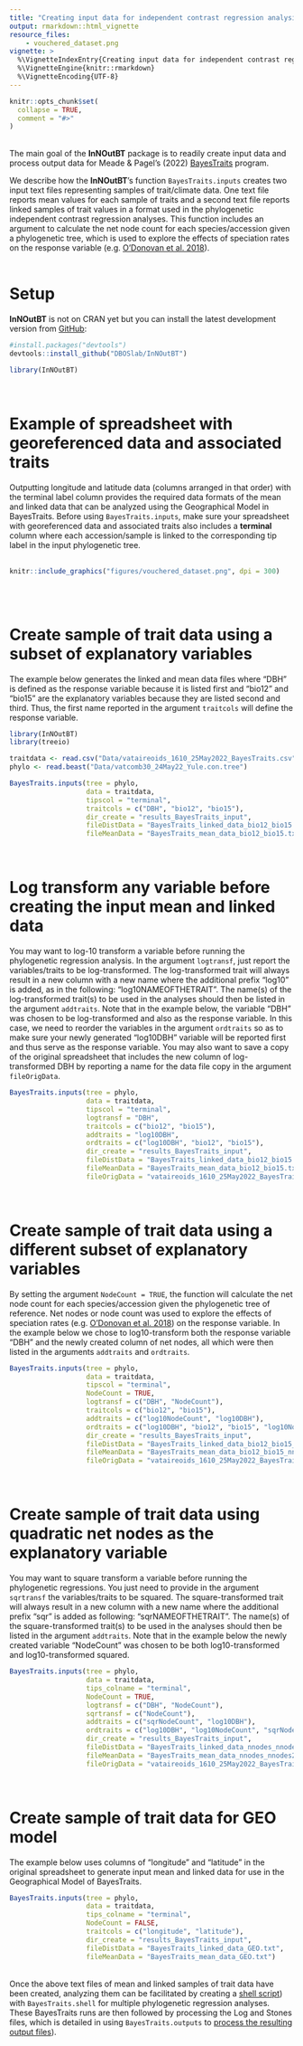 ```yaml
---
title: "Creating input data for independent contrast regression analysis"
output: rmarkdown::html_vignette
resource_files:
    - vouchered_dataset.png
vignette: >
  %\VignetteIndexEntry{Creating input data for independent contrast regression analysis}
  %\VignetteEngine{knitr::rmarkdown}
  %\VignetteEncoding{UTF-8}
---
```


```r
knitr::opts_chunk$set(
  collapse = TRUE,
  comment = "#>"
)
```

\
The main goal of the __InNOutBT__ package is to readily create input data and
process output data for Meade & Pagel's (2022) [BayesTraits](http://www.evolution.reading.ac.uk/BayesTraitsV4.0.0/BayesTraitsV4.0.0.html) 
program.\

We describe how the __InNOutBT__'s function `BayesTraits.inputs` creates two input
text files representing samples of trait/climate data. One text file reports mean
values for each sample of traits and a second text file reports linked samples of
trait values in a format used in the phylogenetic independent
contrast regression analyses. This function includes an argument to calculate the
net node count for each species/accession given a phylogenetic tree, which is used
to explore the effects of speciation rates on the response variable (e.g. [O’Donovan et al. 2018](https://doi.org/10.1038/s41559-017-0454-6)).\
\

# Setup

__InNOutBT__ is not on CRAN yet but you can install the latest development version 
from [GitHub](https://github.com/):

``` r
#install.packages("devtools")
devtools::install_github("DBOSlab/InNOutBT")
```
```r
library(InNOutBT)
```
\

# Example of spreadsheet with georeferenced data and associated traits

Outputting longitude and latitude data (columns arranged in that order) with the 
terminal label column provides the required data formats of the mean and linked 
data that can be analyzed using the Geographical Model in BayesTraits. Before using
`BayesTraits.inputs`, make sure your spreadsheet with georeferenced data and associated
traits also includes a **terminal** column where each accession/sample is linked
to the corresponding tip label in the input phylogenetic tree.\
\
```r
knitr::include_graphics("figures/vouchered_dataset.png", dpi = 300)
```
\
\

# Create sample of trait data using a subset of explanatory variables

The example below generates the linked and mean data files where "DBH" is defined 
as the response variable because it is listed first and "bio12" and "bio15" are 
the explanatory variables because they are listed second and third. Thus, the first
name reported in the argument `traitcols` will define the response variable.\

```r
library(InNOutBT)
library(treeio)

traitdata <- read.csv("Data/vataireoids_1610_25May2022_BayesTraits.csv")
phylo <- read.beast("Data/vatcomb30_24May22_Yule.con.tree")

BayesTraits.inputs(tree = phylo,
                   data = traitdata,
                   tipscol = "terminal",
                   traitcols = c("DBH", "bio12", "bio15"),
                   dir_create = "results_BayesTraits_input",
                   fileDistData = "BayesTraits_linked_data_bio12_bio15.txt",
                   fileMeanData = "BayesTraits_mean_data_bio12_bio15.txt")
```
\

# Log transform any variable before creating the input mean and linked data

You may want to log-10 transform a variable before running the phylogenetic regression
analysis. In the argument `logtransf`, just report the variables/traits to be 
log-transformed. The log-transformed trait will always result in a new column 
with a new name where the additional prefix "log10" is added, as in the following:
"log10NAMEOFTHETRAIT". The name(s) of the log-transformed trait(s) to be used in 
the analyses should then be listed in the argument `addtraits`. Note that in the 
example below, the variable "DBH" was chosen to be log-transformed and also as 
the response variable. In this case, we need to reorder the variables in the argument
`ordtraits` so as to make sure your newly generated "log10DBH" variable will be 
reported first and thus serve as the response variable. You may also want to save
a copy of the original spreadsheet that includes the new column of log-transformed
DBH by reporting a name for the data file copy in the argument `fileOrigData`.\

```r
BayesTraits.inputs(tree = phylo,
                   data = traitdata,
                   tipscol = "terminal",
                   logtransf = "DBH",
                   traitcols = c("bio12", "bio15"),
                   addtraits = "log10DBH",
                   ordtraits = c("log10DBH", "bio12", "bio15"),
                   dir_create = "results_BayesTraits_input",
                   fileDistData = "BayesTraits_linked_data_bio12_bio15.txt",
                   fileMeanData = "BayesTraits_mean_data_bio12_bio15.txt",
                   fileOrigData = "vataireoids_1610_25May2022_BayesTraits_DBH_logtransf.csv")
```
\

# Create sample of trait data using a different subset of explanatory variables

By setting the argument `NodeCount = TRUE`, the function will calculate the net 
node count for each species/accession given the phylogenetic tree of reference. 
Net nodes or node count was used to explore the effects of speciation rates 
(e.g. [O’Donovan et al. 2018](https://doi.org/10.1038/s41559-017-0454-6)) on the 
response variable. In the example below we chose to log10-transform both the response
variable "DBH" and the newly created column of net nodes, all which were then listed
in the arguments `addtraits` and `ordtraits`.\

```r
BayesTraits.inputs(tree = phylo,
                   data = traitdata,
                   tipscol = "terminal",
                   NodeCount = TRUE,
                   logtransf = c("DBH", "NodeCount"),
                   traitcols = c("bio12", "bio15"),
                   addtraits = c("log10NodeCount", "log10DBH"),
                   ordtraits = c("log10DBH", "bio12", "bio15", "log10NodeCount"),
                   dir_create = "results_BayesTraits_input",
                   fileDistData = "BayesTraits_linked_data_bio12_bio15_nnodes.txt",
                   fileMeanData = "BayesTraits_mean_data_bio12_bio15_nnodes.txt",
                   fileOrigData = "vataireoids_1610_25May2022_BayesTraits_netnodes_logtransf.csv")
```
\

# Create sample of trait data using quadratic net nodes as the explanatory variable

You may want to square transform a variable before running the phylogenetic regressions.
You just need to provide in the argument `sqrtransf` the variables/traits to be 
squared. The square-transformed trait will always result in a new column with a 
new name where the additional prefix "sqr" is added as following: "sqrNAMEOFTHETRAIT".
The name(s) of the square-transformed trait(s) to be used in the analyses should
then be listed in the argument `addtraits`. Note that in the example below the 
newly created variable "NodeCount" was chosen to be both log10-transformed and log10-transformed squared.\

```r
BayesTraits.inputs(tree = phylo,
                   data = traitdata,
                   tips_colname = "terminal",
                   NodeCount = TRUE,
                   logtransf = c("DBH", "NodeCount"),
                   sqrtransf = c("NodeCount"),
                   addtraits = c("sqrNodeCount", "log10DBH"),
                   ordtraits = c("log10DBH", "log10NodeCount", "sqrNodeCount"),
                   dir_create = "results_BayesTraits_input",
                   fileDistData = "BayesTraits_linked_data_nnodes_nnodes2.txt",
                   fileMeanData = "BayesTraits_mean_data_nnodes_nnodes2.txt",
                   fileOrigData = "vataireoids_1610_25May2022_BayesTraits_netnodes_logtransf_sqrtransf.csv")
```
\

# Create sample of trait data for GEO model

The example below uses columns of "longitude" and "latitude" in the original 
spreadsheet to generate input mean and linked data for use in the Geographical 
Model of BayesTraits.\

```r
BayesTraits.inputs(tree = phylo,
                   data = traitdata,
                   tips_colname = "terminal",
                   NodeCount = FALSE,
                   traitcols = c("longitude", "latitude"),
                   dir_create = "results_BayesTraits_input",
                   fileDistData = "BayesTraits_linked_data_GEO.txt",
                   fileMeanData = "BayesTraits_mean_data_GEO.txt")
```

\
Once the above text files of mean and linked samples of trait data have been created,
analyzing them can be facilitated by creating a [shell script](https://dboslab.github.io/InNOutBT/articles/independent_contrast_regression_shell.html)) 
with `BayesTraits.shell` for multiple phylogenetic regression analyses. These BayesTraits
runs are then followed by processing the Log and Stones files, which is detailed 
in using `BayesTraits.outputs` to [process the resulting output files](https://dboslab.github.io/InNOutBT/articles/independent_contrast_regression_outputs.html)).

